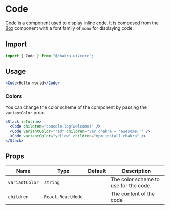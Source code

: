 
<SEO
  title="Code"
  description="Code is a component used to display inline code. It is composed from the
Box component with a font family of `mono` for displaying code."
/>

# Code

Code is a component used to display inline code. It is composed from the
[Box](/box) component with a font family of `mono` for displaying code.

## Import

```js
import { Code } from "@chakra-ui/core";
```

## Usage

```jsx
<Code>Hello world</Code>
```

### Colors

You can change the color scheme of the component by passing the `variantColor`
prop.

```jsx
<Stack isInline>
  <Code children="console.log(welcome)" />
  <Code variantColor="red" children="var chakra = 'awesome!'" />
  <Code variantColor="yellow" children="npm install chakra" />
</Stack>
```

## Props

| Name           | Type              | Default | Description                           |
| -------------- | ----------------- | ------- | ------------------------------------- |
| `variantColor` | `string`          |         | The color scheme to use for the code. |
| `children`     | `React.ReactNode` |         | The content of the code               |
